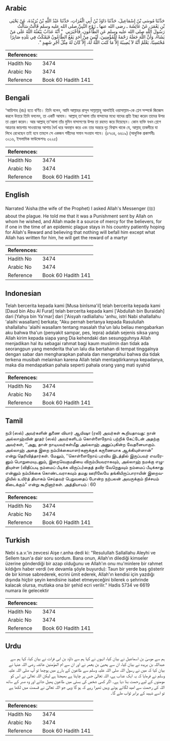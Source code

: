 ## Arabic


<div dir="rtl" lang="ar" style={{fontSize:'larger',backgroundColor:'#f8f9fa',padding:20}}>
حَدَّثَنَا مُوسَى بْنُ إِسْمَاعِيلَ، حَدَّثَنَا دَاوُدُ بْنُ أَبِي الْفُرَاتِ، حَدَّثَنَا عَبْدُ اللَّهِ بْنُ بُرَيْدَةَ، عَنْ يَحْيَى بْنِ يَعْمَرَ، عَنْ عَائِشَةَ ـ رضى الله عنها ـ زَوْجِ النَّبِيِّ صلى الله عليه وسلم قَالَتْ سَأَلْتُ رَسُولَ اللَّهِ صلى الله عليه وسلم عَنِ الطَّاعُونِ، فَأَخْبَرَنِي ‏ "‏ أَنَّهُ عَذَابٌ يَبْعَثُهُ اللَّهُ عَلَى مَنْ يَشَاءُ، وَأَنَّ اللَّهَ جَعَلَهُ رَحْمَةً لِلْمُؤْمِنِينَ، لَيْسَ مِنْ أَحَدٍ يَقَعُ الطَّاعُونُ فَيَمْكُثُ فِي بَلَدِهِ صَابِرًا مُحْتَسِبًا، يَعْلَمُ أَنَّهُ لاَ يُصِيبُهُ إِلاَّ مَا كَتَبَ اللَّهُ لَهُ، إِلاَّ كَانَ لَهُ مِثْلُ أَجْرِ شَهِيدٍ ‏"‏‏.‏
</div>
<div style={{backgroundColor:'#f8f9fa',padding:20, marginBottom: 10}}><table> <thead> <tr> <th>References:</th> <th></th> </tr> </thead> <tbody><tr><td>Hadith No</td><td>3474</td></tr><tr><td>Arabic No</td><td>3474</td></tr><tr><td>Reference</td><td>Book 60 Hadith 141</td></tr></tbody></table></div>

## Bengali


<div dir="ltr" lang="bn" style={{fontSize:'larger',backgroundColor:'#f8f9fa',padding:20}}>
‘আয়িশাহ (রাঃ) হতে বর্ণিত। তিনি বলেন, আমি আল্লাহর রাসূল সাল্লাল্লাহু আলাইহি ওয়াসাল্লাম-কে প্লেগ সম্পর্কে জিজ্ঞেস করলে উত্তরে তিনি বললেন, তা একটি আযাব। আল্লাহ্ তা‘আলা তাঁর বান্দাদের মধ্যে যাদের প্রতি ইচ্ছা করেন তাদের উপর তা প্রেরণ করেন। আর আল্লাহ্ তা‘আলা তাঁর মুমিন বান্দাগণের উপর তা রহমত করে দিয়েছেন। কোন ব্যক্তি যখন প্লেগে আক্রান্ত জায়গায় সাওয়াবের আশায় ধৈর্য ধরে অবস্থান করে এবং তার অন্তরে দৃঢ় বিশ্বাস থাকে যে, আল্লাহ্ তাকদীরে যা লিখে রেখেছেন তাই হবে তাহলে সে একজন শহীদের সমান সওয়াব পাবে। (৫৭৩৪, ৬৬১৯) (আধুনিক প্রকাশনীঃ ৩২১৬, ইসলামিক ফাউন্ডেশনঃ ৩২২৫)
</div>
<div style={{backgroundColor:'#f8f9fa',padding:20, marginBottom: 10}}><table> <thead> <tr> <th>References:</th> <th></th> </tr> </thead> <tbody><tr><td>Hadith No</td><td>3474</td></tr><tr><td>Arabic No</td><td>3474</td></tr><tr><td>Reference</td><td>Book 60 Hadith 141</td></tr></tbody></table></div>

## English


<div dir="ltr" lang="en" style={{fontSize:'larger',backgroundColor:'#f8f9fa',padding:20}}>
Narrated 'Aisha:(the wife of the Prophet) I asked Allah's Messenger (ﷺ) about the plague. He told me that it was a Punishment sent by Allah on whom he wished, and Allah made it a source of mercy for the believers, for if one in the time of an epidemic plague stays in his country patiently hoping for Allah's Reward and believing that nothing will befall him except what Allah has written for him, he will get the reward of a martyr
</div>
<div style={{backgroundColor:'#f8f9fa',padding:20, marginBottom: 10}}><table> <thead> <tr> <th>References:</th> <th></th> </tr> </thead> <tbody><tr><td>Hadith No</td><td>3474</td></tr><tr><td>Arabic No</td><td>3474</td></tr><tr><td>Reference</td><td>Book 60 Hadith 141</td></tr></tbody></table></div>

## Indonesian


<div dir="ltr" lang="id" style={{fontSize:'larger',backgroundColor:'#f8f9fa',padding:20}}>
Telah bercerita kepada kami [Musa binIsma'il] telah bercerita kepada kami [Daud bin Abu Al Furat] telah bercerita kepada kami ['Abdullah bin Buraidah] dari [Yahya bin Ya'mar] dari ['Aisyah radliallahu 'anhu, istri Nabi shallallahu 'alaihi wasallam] berkata; "Aku pernah bertanya kepada Rasulullah shallallahu 'alaihi wasallam tentang masalah tha'un lalu beliau mengabarkan aku bahwa tha'un (penyakit sampar, pes, lepra) adalah sejenis siksa yang Allah kirim kepada siapa yang Dia kehendaki dan sesungguhnya Allah menjadikan hal itu sebagai rahmat bagi kaum muslimin dan tidak ada seorangpun yang menderita tha'un lalu dia bertahan di tempat tinggalnya dengan sabar dan mengharapkan pahala dan mengetahui bahwa dia tidak terkena musibah melainkan karena Allah telah mentaqdirkannya kepadanya, maka dia mendapatkan pahala seperti pahala orang yang mati syahid
</div>
<div style={{backgroundColor:'#f8f9fa',padding:20, marginBottom: 10}}><table> <thead> <tr> <th>References:</th> <th></th> </tr> </thead> <tbody><tr><td>Hadith No</td><td>3474</td></tr><tr><td>Arabic No</td><td>3474</td></tr><tr><td>Reference</td><td>Book 60 Hadith 141</td></tr></tbody></table></div>

## Tamil


<div dir="ltr" lang="ta" style={{fontSize:'larger',backgroundColor:'#f8f9fa',padding:20}}>
நபி (ஸல்) அவர்களின் துணை வியார் ஆயிஷா (ரலி) அவர்கள் கூறியதாவது: நான் அல்லாஹ்வின் தூதர் (ஸல்) அவர்களிடம் கொள்ளைநோய் பற்றிக் கேட்டேன் அதற்கு அவர்கள், ‘‘அது, தான் நாடியவர்கள்மீது அல்லாஹ் அனுப்புகின்ற வேதனையாகும். அல்லாஹ் அதை இறை நம்பிக்கையாளர்களுக்குக் கருணையாக ஆக்கியுள்ளான்” என்று தெரிவித்தார்கள். மேலும், ‘‘கொள்ளைநோய் பரவிய இடத்தில் இருப்பவர் எவரேனும் பொறுமையுடனும், இறைவெகுமதியை விரும்பியவராகவும், அல்லாஹ் நமக்கு எழுதியுள்ள (விதிப்படி நம்மைப் பீடிக்க விருப்ப)தைத் தவிர வேறெதுவும் நம்மைப் பீடிக்காது என்னும் நம்பிக்கை கொண்டவராகவும் தமது ஊரிலேயே தங்கியிருப்பாராயின் இறைவழியில் உயிர்த் தியாகம் செய்தவர் பெறுவதைப் போன்ற நற்பலன் அவருக்கும் நிச்சயம் கிடைக்கும்” என்று கூறினார்கள். அத்தியாயம் : 60
</div>
<div style={{backgroundColor:'#f8f9fa',padding:20, marginBottom: 10}}><table> <thead> <tr> <th>References:</th> <th></th> </tr> </thead> <tbody><tr><td>Hadith No</td><td>3474</td></tr><tr><td>Arabic No</td><td>3474</td></tr><tr><td>Reference</td><td>Book 60 Hadith 141</td></tr></tbody></table></div>

## Turkish


<div dir="ltr" lang="tr" style={{fontSize:'larger',backgroundColor:'#f8f9fa',padding:20}}>
Nebi s.a.v.'in zevcesi Aişe r.anha dedi ki: "Resulullah Sallallahu Aleyhi ve Sellem taun'a dair soru sordum. Bana onun, Allah'ın dilediği kimseler üzerine gönderdiği bir azap olduğunu ve Allah'ın onu mu'minlere bir rahmet kıldığını haber verdi (ve devamla şöyle buyurdu): Taun bir yerde baş gösterir de bir kimse sabrederek, ecrini ümit ederek, Allah'ın kendisi için yazdığı dışında hiçbir şeyin kendisine isabet etmeyeceğini bilerek o şehrinde kalacak olursa, mutlaka ona bir şehid ecri verilir." Hadis 5734 ve 6619 numara ile gelecektir
</div>
<div style={{backgroundColor:'#f8f9fa',padding:20, marginBottom: 10}}><table> <thead> <tr> <th>References:</th> <th></th> </tr> </thead> <tbody><tr><td>Hadith No</td><td>3474</td></tr><tr><td>Arabic No</td><td>3474</td></tr><tr><td>Reference</td><td>Book 60 Hadith 141</td></tr></tbody></table></div>

## Urdu


<div dir="rtl" lang="ur" style={{fontSize:'larger',backgroundColor:'#f8f9fa',padding:20}}>
ہم سے موسیٰ بن اسماعیل نے بیان کیا، انہوں نے کہا ہم سے داؤد بن ابی فرات نے بیان کیا، کہا ہم سے عبداللہ بن بریدہ نے بیان کیا، ان سے یحییٰ بن یعمر نے اور ان سے ام المؤمنین عائشہ رضی اللہ عنہا نے بیان کیا کہ میں نے رسول اللہ صلی اللہ علیہ وسلم سے طاعون کے بارے میں پوچھا تو آپ صلی اللہ علیہ وسلم نے فرمایا کہ یہ ایک عذاب ہے، اللہ تعالیٰ جس پر چاہتا ہے بھیجتا ہے لیکن اللہ تعالیٰ نے اس کو مومنوں کے لیے رحمت بنا دیا ہے۔ اگر کسی شخص کی بستی میں طاعون پھیل جائے اور وہ صبر کے ساتھ اللہ کی رحمت سے امید لگائے ہوئے وہیں ٹھہرا رہے کہ ہو گا وہی جو اللہ تعالیٰ نے قسمت میں لکھا ہے تو اسے شہید کے برابر ثواب ملے گا۔
</div>
<div style={{backgroundColor:'#f8f9fa',padding:20, marginBottom: 10}}><table> <thead> <tr> <th>References:</th> <th></th> </tr> </thead> <tbody><tr><td>Hadith No</td><td>3474</td></tr><tr><td>Arabic No</td><td>3474</td></tr><tr><td>Reference</td><td>Book 60 Hadith 141</td></tr></tbody></table></div>